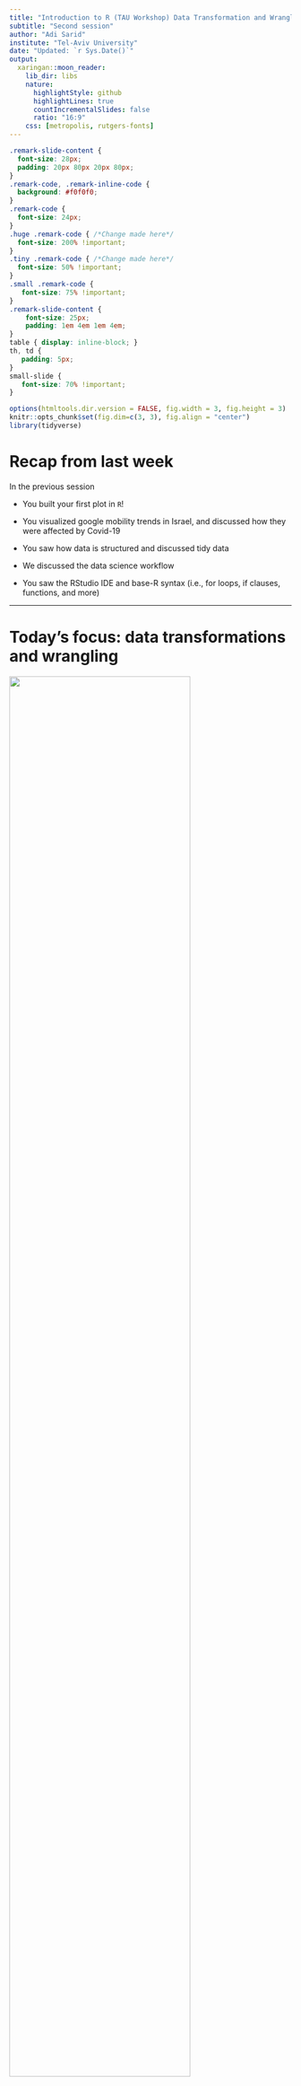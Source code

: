 ```yaml
---
title: "Introduction to R (TAU Workshop) Data Transformation and Wrangling"
subtitle: "Second session"
author: "Adi Sarid"
institute: "Tel-Aviv University"
date: "Updated: `r Sys.Date()`"
output:
  xaringan::moon_reader:
    lib_dir: libs
    nature:
      highlightStyle: github
      highlightLines: true
      countIncrementalSlides: false
      ratio: "16:9"
    css: [metropolis, rutgers-fonts]
---
```


```css
.remark-slide-content {
  font-size: 28px;
  padding: 20px 80px 20px 80px;
}
.remark-code, .remark-inline-code {
  background: #f0f0f0;
}
.remark-code {
  font-size: 24px;
}
.huge .remark-code { /*Change made here*/
  font-size: 200% !important;
}
.tiny .remark-code { /*Change made here*/
  font-size: 50% !important;
}
.small .remark-code {
   font-size: 75% !important;
}
.remark-slide-content {
    font-size: 25px;
    padding: 1em 4em 1em 4em;
}
table { display: inline-block; }
th, td {
   padding: 5px;
}
small-slide {
   font-size: 70% !important;
}
```

```r
options(htmltools.dir.version = FALSE, fig.width = 3, fig.height = 3)
knitr::opts_chunk$set(fig.dim=c(3, 3), fig.align = "center")
library(tidyverse)
```


# Recap from last week 

In the previous session

   * You built your first plot in `R`!
   
   * You visualized google mobility trends in Israel, and discussed how they were affected by Covid-19
   
   * You saw how data is structured and discussed tidy data
   
   * We discussed the data science workflow
   
   * You saw the RStudio IDE and base-R syntax (i.e., for loops, if clauses, functions, and more)

---

# Today's focus: data transformations and wrangling

<img src="environmental-data-science-r4ds-general.png" width="80%" height="auto">

Source: Illustrations by [Allison Horst](https://github.com/allisonhorst/stats-illustrations)


---

# What we will do today

   * Focus on tidyverse syntax
   
   * Some quick tricks on getting to know your data
   
   * Learn how to transform data sets so they will be easier to analyze:
   
      * Operations that affect rows (e.g., filtering, arranging)
      
      * Operations that affect columns (e.g., selection, mutation)
      
      * Operations that summarize data (e.g., compute mean, sd, percentiles)
   
      * Changing the data representation (changing long to wide formats or vice verse)
      
      * Merging (joining) data sets
      

---

# Some quick tricks to get to know your data

---

# Operations that affect rows

---

# Operations that affect columns

---

# Operations that summarize data

---

# Changing the data representation (long vs. wide)

---

# Joining data sets

---

# Wrap up

   * We have seen a lot of tidyverse basics for data transformations and wrangling
   
      * Rows affecting functions, column affecting functions, summarizing functions, pivoting
      
      * These are all the must-have elements for data analysis
      
      * You want to exercise these as much as you can if you want to become proficient in data science
   
   * You experienced the various functions using the Himalayan Climbing Expeditions data set from the tidytuesday repository

---

# Optional homework

Analyze the [IKEA data set](https://github.com/rfordatascience/tidytuesday/blob/master/data/2020/2020-11-03/readme.md), and answer:

   * How many different items appear in the data set?
   
   * What is the most frequently appearing category?
   
   * What is the most expensive category (on average? on median?)
   
   * How many different items are sellable online?
   
   * What is the average discount provided at the time of data collection?
   
   * What is the average size of a chair?
   
   * Who is the most common IKEA designer?
   
   * Create a new table with each row representing a product name, and each column representing a category. The table values should represent the number of products sold with that name and product category.